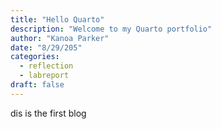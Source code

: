 ```yaml
---
title: "Hello Quarto"
description: "Welcome to my Quarto portfolio"
author: "Kanoa Parker"
date: "8/29/205"
categories:
  - reflection
  - labreport
draft: false
---
```


dis is the first blog